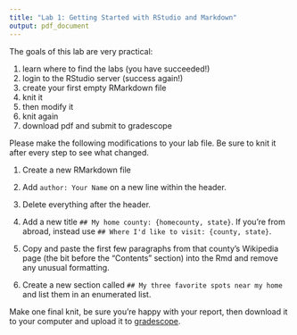 ```yaml
---
title: "Lab 1: Getting Started with RStudio and Markdown"
output: pdf_document
---
```


The goals of this lab are very practical:

1. learn where to find the labs (you have succeeded!)
2. login to the RStudio server (success again!)
3. create your first empty RMarkdown file
4. knit it
5. then modify it
6. knit again
7. download pdf and submit to gradescope

Please make the following modifications to your lab file. Be sure to knit it after every step to see what changed.

1. Create a new RMarkdown file

2. Add `author: Your Name` on a new line within the header.

3. Delete everything after the header.

4. Add a new title `## My home county: {homecounty, state}`. If you're from abroad, instead use `## Where I'd like to visit: {county, state}`.

5. Copy and paste the first few paragraphs from that county's Wikipedia page (the bit before the "Contents" section) into the Rmd and remove any unusual formatting.

6. Create a new section called `## My three favorite spots near my home` and list them in an enumerated list.

Make one final knit, be sure you're happy with your report, then download it to your computer and upload it to [gradescope](http://www.gradescope.com).